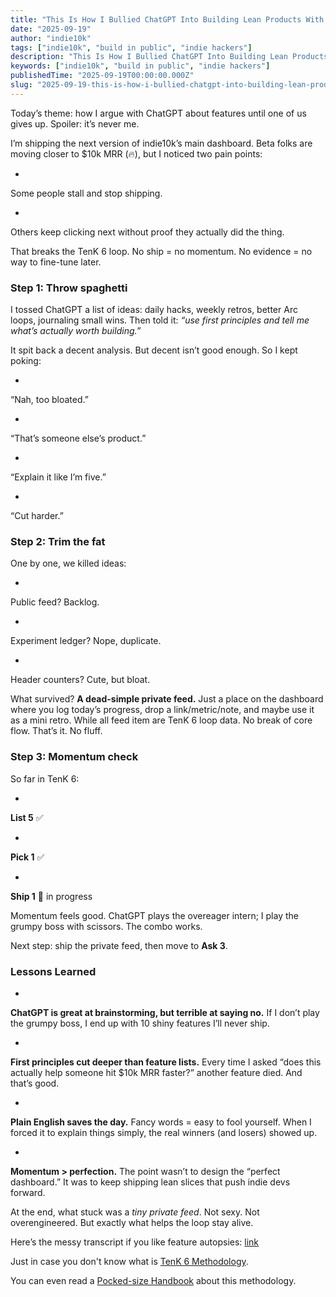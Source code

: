```yaml
---
title: "This Is How I Bullied ChatGPT Into Building Lean Products With Me"
date: "2025-09-19"
author: "indie10k"
tags: ["indie10k", "build in public", "indie hackers"]
description: "This Is How I Bullied ChatGPT Into Building Lean Products With Me"
keywords: ["indie10k", "build in public", "indie hackers"]
publishedTime: "2025-09-19T00:00:00.000Z"
slug: "2025-09-19-this-is-how-i-bullied-chatgpt-into-building-lean-products-with-me-SkkYcYZpSvIAm72IKomG"
---
```


Today’s theme: how I argue with ChatGPT about features until one of us gives up. Spoiler: it’s never me.

I’m shipping the next version of indie10k’s main dashboard. Beta folks are moving closer to $10k MRR (🔥), but I noticed two pain points:

- 
Some people stall and stop shipping.

- 
Others keep clicking next without proof they actually did the thing.

That breaks the TenK 6 loop. No ship = no momentum. No evidence = no way to fine-tune later.
### Step 1: Throw spaghetti

I tossed ChatGPT a list of ideas: daily hacks, weekly retros, better Arc loops, journaling small wins. Then told it: *“use first principles and tell me what’s actually worth building.”*

It spit back a decent analysis. But decent isn’t good enough. So I kept poking:

- 
“Nah, too bloated.”

- 
“That’s someone else’s product.”

- 
“Explain it like I’m five.”

- 
“Cut harder.”

### Step 2: Trim the fat

One by one, we killed ideas:

- 
Public feed? Backlog.

- 
Experiment ledger? Nope, duplicate.

- 
Header counters? Cute, but bloat.

What survived? **A dead-simple private feed.** Just a place on the dashboard where you log today’s progress, drop a link/metric/note, and maybe use it as a mini retro. While all feed item are TenK 6 loop data. No break of core flow. That’s it. No fluff.
### Step 3: Momentum check

So far in TenK 6:

- 
**List 5** ✅

- 
**Pick 1** ✅

- 
**Ship 1** 🚧 in progress

Momentum feels good. ChatGPT plays the overeager intern; I play the grumpy boss with scissors. The combo works.

Next step: ship the private feed, then move to **Ask 3**.
### Lessons Learned

- 
**ChatGPT is great at brainstorming, but terrible at saying no.** If I don’t play the grumpy boss, I end up with 10 shiny features I’ll never ship.

- 
**First principles cut deeper than feature lists.** Every time I asked “does this actually help someone hit $10k MRR faster?” another feature died. And that’s good.

- 
**Plain English saves the day.** Fancy words = easy to fool yourself. When I forced it to explain things simply, the real winners (and losers) showed up.

- 
**Momentum &gt; perfection.** The point wasn’t to design the “perfect dashboard.” It was to keep shipping lean slices that push indie devs forward.

At the end, what stuck was a *tiny private feed*. Not sexy. Not overengineered. But exactly what helps the loop stay alive.

Here’s the messy transcript if you like feature autopsies: [link](https://chatgpt.com/share/68ce8a92-b3b8-8008-9ede-5b56541cebe2)

Just in case you don't know what is [TenK 6 Methodology](https://indie10k.com/tenk6).

You can even read a [Pocked-size Handbook](https://indie10k.com/tenk6-handbook/index.html) about this methodology.